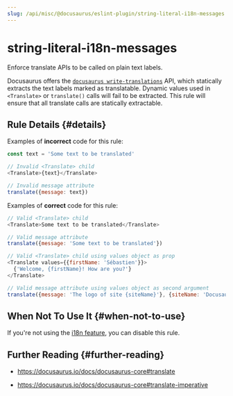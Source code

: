```yaml
---
slug: /api/misc/@docusaurus/eslint-plugin/string-literal-i18n-messages
---
```


# string-literal-i18n-messages

Enforce translate APIs to be called on plain text labels.

Docusaurus offers the [`docusaurus write-translations`](../../../cli.mdx#docusaurus-write-translations-sitedir) API, which statically extracts the text labels marked as translatable. Dynamic values used in `<Translate>` or `translate()` calls will fail to be extracted. This rule will ensure that all translate calls are statically extractable.

## Rule Details {#details}

Examples of **incorrect** code for this rule:

```js
const text = 'Some text to be translated'

// Invalid <Translate> child
<Translate>{text}</Translate>

// Invalid message attribute
translate({message: text})
```

Examples of **correct** code for this rule:

```js
// Valid <Translate> child
<Translate>Some text to be translated</Translate>

// Valid message attribute
translate({message: 'Some text to be translated'})

// Valid <Translate> child using values object as prop
<Translate values={{firstName: 'Sébastien'}}>
  {'Welcome, {firstName}! How are you?'}
</Translate>

// Valid message attribute using values object as second argument
translate({message: 'The logo of site {siteName}'}, {siteName: 'Docusaurus'})
```

## When Not To Use It {#when-not-to-use}

If you're not using the [i18n feature](../../../i18n/i18n-introduction.mdx), you can disable this rule.

## Further Reading {#further-reading}

- <https://docusaurus.io/docs/docusaurus-core#translate>

- <https://docusaurus.io/docs/docusaurus-core#translate-imperative>
